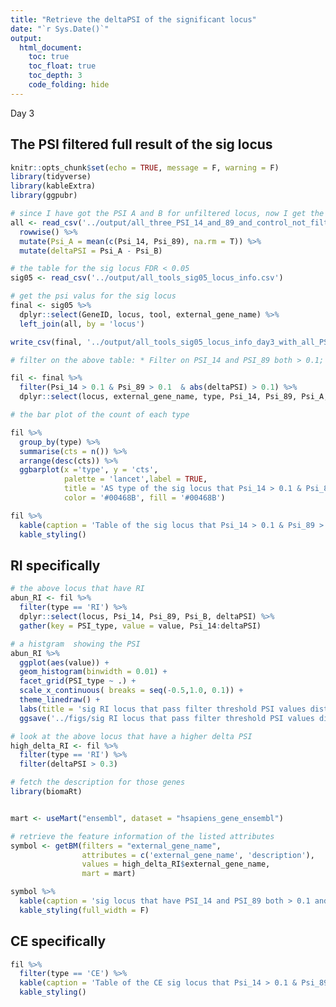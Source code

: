 ```yaml
---
title: "Retrieve the deltaPSI of the significant locus"
date: "`r Sys.Date()`"
output:
  html_document:
    toc: true
    toc_float: true
    toc_depth: 3
    code_folding: hide
---
```


Day 3


## The PSI filtered full result of the sig locus 

```r
knitr::opts_chunk$set(echo = TRUE, message = F, warning = F)
library(tidyverse)
library(kableExtra)
library(ggpubr)
```

```r
# since I have got the PSI A and B for unfiltered locus, now I get the difference between them in sig locus and that is what I want!!!
all <- read_csv('../output/all_three_PSI_14_and_89_and_control_not_filtered.csv')%>%
  rowwise() %>%
  mutate(Psi_A = mean(c(Psi_14, Psi_89), na.rm = T)) %>%
  mutate(deltaPSI = Psi_A - Psi_B)

# the table for the sig locus FDR < 0.05
sig05 <- read_csv('../output/all_tools_sig05_locus_info.csv')

```

```r
# get the psi valus for the sig locus
final <- sig05 %>%
  dplyr::select(GeneID, locus, tool, external_gene_name) %>%
  left_join(all, by = 'locus')

write_csv(final, '../output/all_tools_sig05_locus_info_day3_with_all_PSI_values.csv')
```


```r
# filter on the above table: * Filter on PSI_14 and PSI_89 both > 0.1; Filter on abs(deltaPSI) > 0.1

fil <- final %>%
  filter(Psi_14 > 0.1 & Psi_89 > 0.1  & abs(deltaPSI) > 0.1) %>%
  dplyr::select(locus, external_gene_name, type, Psi_14, Psi_89, Psi_A, Psi_B, deltaPSI, tool)

# the bar plot of the count of each type

fil %>%
  group_by(type) %>%
  summarise(cts = n()) %>%
  arrange(desc(cts)) %>% 
  ggbarplot(x ='type', y = 'cts', 
            palette = 'lancet',label = TRUE,
            title = 'AS type of the sig locus that Psi_14 > 0.1 & Psi_89 > 0.1  & abs(deltaPSI) > 0.1',
            color = '#00468B', fill = '#00468B')
```
```r
fil %>%
  kable(caption = 'Table of the sig locus that Psi_14 > 0.1 & Psi_89 > 0.1  & abs(deltaPSI) > 0.1') %>%
  kable_styling()
```

## RI specifically

```r
# the above locus that have RI
abun_RI <- fil %>%
  filter(type == 'RI') %>%
  dplyr::select(locus, Psi_14, Psi_89, Psi_B, deltaPSI) %>%
  gather(key = PSI_type, value = value, Psi_14:deltaPSI)

# a histgram  showing the PSI
abun_RI %>%
  ggplot(aes(value)) +
  geom_histogram(binwidth = 0.01) +
  facet_grid(PSI_type ~ .) +
  scale_x_continuous( breaks = seq(-0.5,1.0, 0.1)) +
  theme_linedraw() +
  labs(title = 'sig RI locus that pass filter threshold PSI values distribution') +
  ggsave('../figs/sig RI locus that pass filter threshold PSI values distribution.jpg', width = 7, height = 7, dpi = 300)
```
```r
# look at the above locus that have a higher delta PSI
high_delta_RI <- fil %>%
  filter(type == 'RI') %>%
  filter(deltaPSI > 0.3) 

# fetch the description for those genes
library(biomaRt)


mart <- useMart("ensembl", dataset = "hsapiens_gene_ensembl")

# retrieve the feature information of the listed attributes
symbol <- getBM(filters = "external_gene_name",
                attributes = c('external_gene_name', 'description'),
                values = high_delta_RI$external_gene_name, 
                mart = mart)

symbol %>%
  kable(caption = 'sig locus that have PSI_14 and PSI_89 both > 0.1 and are RI type and deltaPSI > 0.3') %>%
  kable_styling(full_width = F)
```

## CE specifically

```r
fil %>%
  filter(type == 'CE') %>%
  kable(caption = 'Table of the CE sig locus that Psi_14 > 0.1 & Psi_89 > 0.1  & abs(deltaPSI) > 0.1') %>%
  kable_styling()
```




